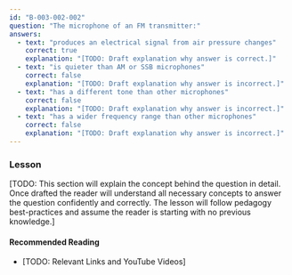 ```yaml
---
id: "B-003-002-002"
question: "The microphone of an FM transmitter:"
answers:
  - text: "produces an electrical signal from air pressure changes"
    correct: true
    explanation: "[TODO: Draft explanation why answer is correct.]"
  - text: "is quieter than AM or SSB microphones"
    correct: false
    explanation: "[TODO: Draft explanation why answer is incorrect.]"
  - text: "has a different tone than other microphones"
    correct: false
    explanation: "[TODO: Draft explanation why answer is incorrect.]"
  - text: "has a wider frequency range than other microphones"
    correct: false
    explanation: "[TODO: Draft explanation why answer is incorrect.]"
---
```


### Lesson

[TODO: This section will explain the concept behind the question in detail. Once drafted the reader will understand all necessary concepts to answer the question confidently and correctly. The lesson will follow pedagogy best-practices and assume the reader is starting with no previous knowledge.]

#### Recommended Reading

- [TODO: Relevant Links and YouTube Videos]

